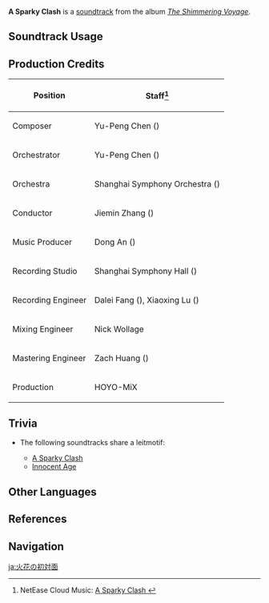 {{Soundtrack Infobox
|image          = The Shimmering Voyage.png
|album          = The Shimmering Voyage
|disc           = 2
|number         = 17
|featured       =
|featured2      =
|featured3      =
|featured_disc  =
|featured_disc2 =
|featured_disc3 =
|youtube_id     = jOqyAtoNBPI
|spotify_id     = 2Ohf0FQRChydENg0fGet4I
|previous       = Overture of Storms
|next           = Innocent Age
}}
'''A Sparky Clash''' is a [[soundtrack]] from the album ''[[The Shimmering Voyage]]''.

==Soundtrack Usage==
{{Soundtrack Usage
|quest    = Who Is Mondstadt's Strongest Fighter?//cutscene
}}

==Production Credits==
{| class="wikitable"
! Position
! Staff<ref>NetEase Cloud Music: [https://music.163.com/#/song?id=1861577539 A Sparky Clash {{zh|火花的初遇}}]</ref>
|-
! Composer
| Yu-Peng Chen ({{zh|陈致逸}})
|-
! Orchestrator
| Yu-Peng Chen ({{zh|陈致逸}})
|-
! Orchestra
| Shanghai Symphony Orchestra ({{zh|上海交响乐团}})
|-
! Conductor
| Jiemin Zhang ({{zh|张洁敏}})
|-
! Music Producer
| Dong An ({{zh|安栋}})
|-
! Recording Studio
| Shanghai Symphony Hall ({{zh|上海交响乐团音乐厅}})
|-
! Recording Engineer
| Dalei Fang ({{zh|房大磊}}), Xiaoxing Lu ({{zh|陆晓幸}})
|-
! Mixing Engineer
| Nick Wollage
|-
! Mastering Engineer
| Zach Huang ({{zh|黄巍}})
|-
! Production
| HOYO-MiX
|}

==Trivia==
* <section begin="KleeLeitmotif2" />The following soundtracks share a leitmotif:
** [[A Sparky Clash]]
** [[Innocent Age]] <section end="KleeLeitmotif2" />

==Other Languages==
{{Other Languages
|en      = A Sparky Clash
|zhs     = 火花的初遇
|zhs_rm  = Huǒhuā de Chūyù
|zht     = 火花的初遇
|zht_rm  = Huǒhuā de Chūyù
|zh_tl   = 
|ja      = 火花の初対面
|ja_rm   = Hibana no Shotaimen
|ja_tl   = A Spark of First Meeting
}}

==References==
{{Reflist}}

==Navigation==
{{Soundtrack Navbox|The Shimmering Voyage|1}}

[[ja:火花の初対面]]